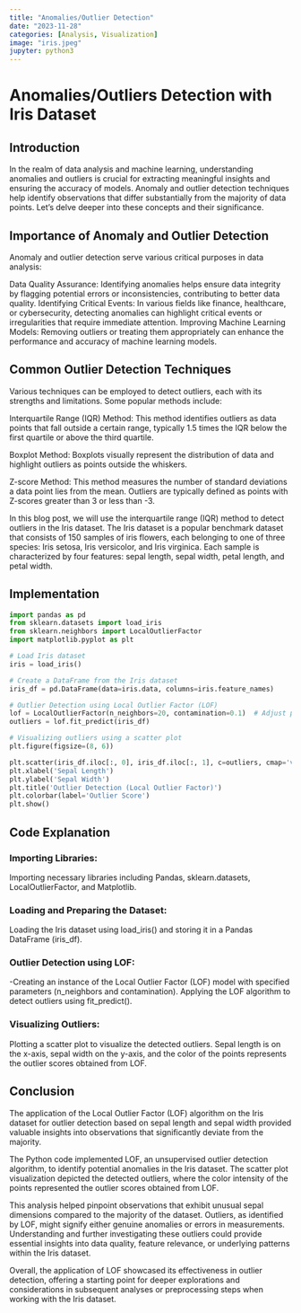 ```yaml
---
title: "Anomalies/Outlier Detection"
date: "2023-11-28"
categories: [Analysis, Visualization]
image: "iris.jpeg"
jupyter: python3
---
```


# Anomalies/Outliers Detection with Iris Dataset

## Introduction

In the realm of data analysis and machine learning, understanding anomalies and outliers is crucial for extracting meaningful insights and ensuring the accuracy of models. Anomaly and outlier detection techniques help identify observations that differ substantially from the majority of data points. Let's delve deeper into these concepts and their significance.

## Importance of Anomaly and Outlier Detection

Anomaly and outlier detection serve various critical purposes in data analysis:

Data Quality Assurance: Identifying anomalies helps ensure data integrity by flagging potential errors or inconsistencies, contributing to better data quality.
Identifying Critical Events: In various fields like finance, healthcare, or cybersecurity, detecting anomalies can highlight critical events or irregularities that require immediate attention.
Improving Machine Learning Models: Removing outliers or treating them appropriately can enhance the performance and accuracy of machine learning models.

## Common Outlier Detection Techniques

Various techniques can be employed to detect outliers, each with its strengths and limitations. Some popular methods include:

Interquartile Range (IQR) Method: This method identifies outliers as data points that fall outside a certain range, typically 1.5 times the IQR below the first quartile or above the third quartile.

Boxplot Method: Boxplots visually represent the distribution of data and highlight outliers as points outside the whiskers.

Z-score Method: This method measures the number of standard deviations a data point lies from the mean. Outliers are typically defined as points with Z-scores greater than 3 or less than -3.

In this blog post, we will use the interquartile range (IQR) method to detect outliers in the Iris dataset. The Iris dataset is a popular benchmark dataset that consists of 150 samples of iris flowers, each belonging to one of three species: Iris setosa, Iris versicolor, and Iris virginica. Each sample is characterized by four features: sepal length, sepal width, petal length, and petal width.

## Implementation

```python
import pandas as pd
from sklearn.datasets import load_iris
from sklearn.neighbors import LocalOutlierFactor
import matplotlib.pyplot as plt

# Load Iris dataset
iris = load_iris()

# Create a DataFrame from the Iris dataset
iris_df = pd.DataFrame(data=iris.data, columns=iris.feature_names)

# Outlier Detection using Local Outlier Factor (LOF)
lof = LocalOutlierFactor(n_neighbors=20, contamination=0.1)  # Adjust parameters as needed
outliers = lof.fit_predict(iris_df)

# Visualizing outliers using a scatter plot
plt.figure(figsize=(8, 6))

plt.scatter(iris_df.iloc[:, 0], iris_df.iloc[:, 1], c=outliers, cmap='viridis', edgecolor='k')
plt.xlabel('Sepal Length')
plt.ylabel('Sepal Width')
plt.title('Outlier Detection (Local Outlier Factor)')
plt.colorbar(label='Outlier Score')
plt.show()
```
## Code Explanation

### Importing Libraries:

Importing necessary libraries including Pandas, sklearn.datasets, LocalOutlierFactor, and Matplotlib.

### Loading and Preparing the Dataset:
Loading the Iris dataset using load_iris() and storing it in a Pandas DataFrame (iris_df).

### Outlier Detection using LOF:

-Creating an instance of the Local Outlier Factor (LOF) model with specified parameters (n_neighbors and contamination).
Applying the LOF algorithm to detect outliers using fit_predict().

### Visualizing Outliers:
Plotting a scatter plot to visualize the detected outliers. Sepal length is on the x-axis, sepal width on the y-axis, and the color of the points represents the outlier scores obtained from LOF.

## Conclusion
The application of the Local Outlier Factor (LOF) algorithm on the Iris dataset for outlier detection based on sepal length and sepal width provided valuable insights into observations that significantly deviate from the majority.

The Python code implemented LOF, an unsupervised outlier detection algorithm, to identify potential anomalies in the Iris dataset. The scatter plot visualization depicted the detected outliers, where the color intensity of the points represented the outlier scores obtained from LOF.

This analysis helped pinpoint observations that exhibit unusual sepal dimensions compared to the majority of the dataset. Outliers, as identified by LOF, might signify either genuine anomalies or errors in measurements. Understanding and further investigating these outliers could provide essential insights into data quality, feature relevance, or underlying patterns within the Iris dataset.

Overall, the application of LOF showcased its effectiveness in outlier detection, offering a starting point for deeper explorations and considerations in subsequent analyses or preprocessing steps when working with the Iris dataset.

